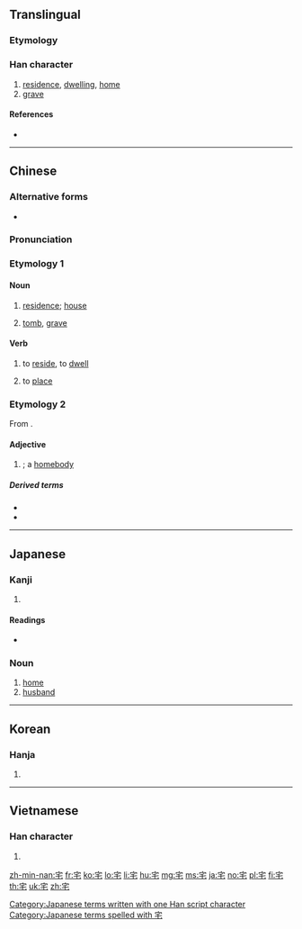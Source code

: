 ==Translingual==

===Etymology===
{{Han compound|宀|乇|c1=s|c2=p|t1=roof|ls=psc}}

===Han character===
{{Han char|rn=40|rad=宀|as=03|sn=6|four=30714|canj=JHP|ids=⿱宀乇}}

# [[residence]], [[dwelling]], [[home]]
# [[grave]]

====References====
* {{Han ref|kx=0281.200|dkj=07064|dj=0551.190|hdz=20913.030|uh=5B85|ud=23429|bh=A676|bd=42614}}

----

==Chinese==
{{zh-forms}}

===Alternative forms===
* {{zh-l|厇}}

===Pronunciation===
{{zh-pron
|m=zhái,zhè
|m_note=zhái - vernacular; zhè - literary
|c=zaak6
|mn=the̍h
|h=pfs=chhe̍t
|mc=y
|oc=y
|ma=
|cat=n,a
}}

===Etymology 1===

====Noun====
{{zh-noun}}

# [[residence]]; [[house]]
#: {{zh-x|住宅|residence}}
# {{zh-obsolete}} [[tomb]], [[grave]]

====Verb====
{{zh-verb}}

# {{zh-obsolete}} to [[reside]], to [[dwell]]
# to [[place]]
#: {{zh-x|宅心 仁厚|to '''settle''' the mind with benevolence and generosity}}

===Etymology 2===
From {{etyl|ja|zh}} {{m|ja|お宅|tr=otaku}}.

====Adjective====
{{zh-noun}}

# {{label|zh|slang|sort=zhai2}} {{n-g|Describing someone who prefers to stay at home rather than go outside}}; a [[homebody]]

=====Derived terms=====
* {{zh-l|宅男}}
* {{zh-l|宅女}}

----

==Japanese==

===Kanji===
{{ja-kanji|grade=6|rs=宀03}}

# {{defn|lang=ja|sort=宀03}}

====Readings====
* {{ja-readings|on=[[たく]] (taku)|kun=[[いえ]] (ie), [[すまう]] (sumau), [[やけ]] (yake)}}

===Noun===
{{ja-noun|たく}}

# [[home]]
# [[husband]]

[[Category:Japanese terms written with one Han script character]]
[[Category:Japanese terms spelled with 宅]]

----

==Korean==

===Hanja===
{{ko-hanja|hangeul=[[댁]], [[택]]|rv=daek, taek|mr=taek, t'aek}}

# {{defn|lang=ko|sort=宀03}}

----

==Vietnamese==

===Han character===
{{vi-hantu|[[trạch]]|rs=宀03}}

# {{defn|lang=vi|sort=宀03}}

[[zh-min-nan:宅]]
[[fr:宅]]
[[ko:宅]]
[[lo:宅]]
[[li:宅]]
[[hu:宅]]
[[mg:宅]]
[[ms:宅]]
[[ja:宅]]
[[no:宅]]
[[pl:宅]]
[[fi:宅]]
[[th:宅]]
[[uk:宅]]
[[zh:宅]]